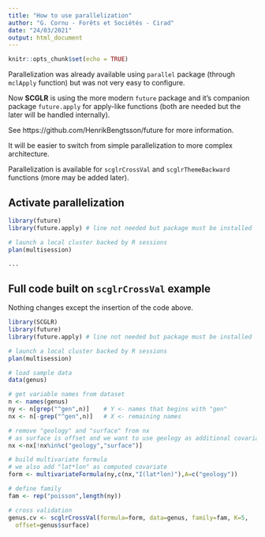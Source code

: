```yaml
---
title: "How to use parallelization"
author: "G. Cornu - Forêts et Sociétés - Cirad"
date: "24/03/2021"
output: html_document
---
```


```r
knitr::opts_chunk$set(echo = TRUE)
```

Parallelization was already available using `parallel` package (through `mclApply` function) 
but was not very easy to configure. 

Now **SCGLR** is using the more modern `future` package and
it's companion package `future.apply` for apply-like functions (both are needed but 
the later will be handled internally).

See https://github.com/HenrikBengtsson/future for more information.

It will be easier to switch from simple parallelization to more complex architecture.

Parallelization is available for `scglrCrossVal` and `scglrThemeBackward` functions
(more may be added later).

## Activate parallelization

```r
library(future)
library(future.apply) # line not needed but package must be installed

# launch a local cluster backed by R sessions
plan(multisession)

...

```

## Full code built on `scglrCrossVal` example

Nothing changes except the insertion of the code above.

```r
library(SCGLR)
library(future)
library(future.apply) # line not needed but package must be installed

# launch a local cluster backed by R sessions
plan(multisession)

# load sample data
data(genus)

# get variable names from dataset
n <- names(genus)
ny <- n[grep("^gen",n)]    # Y <- names that begins with "gen"
nx <- n[-grep("^gen",n)]   # X <- remaining names

# remove "geology" and "surface" from nx
# as surface is offset and we want to use geology as additional covariate
nx <-nx[!nx%in%c("geology","surface")]

# build multivariate formula
# we also add "lat*lon" as computed covariate
form <- multivariateFormula(ny,c(nx,"I(lat*lon)"),A=c("geology"))

# define family
fam <- rep("poisson",length(ny))

# cross validation
genus.cv <- scglrCrossVal(formula=form, data=genus, family=fam, K=5,
  offset=genus$surface)
```

